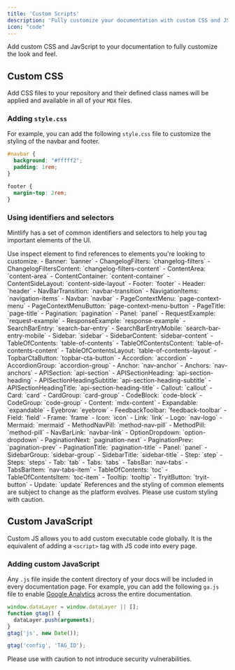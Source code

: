 ```yaml
---
title: 'Custom Scripts'
description: 'Fully customize your documentation with custom CSS and JS'
icon: "code"
---
```


Add custom CSS and JavScript to your documentation to fully customize the look and feel.

## Custom CSS

Add CSS files to your repository and their defined class names will be applied and available in all of your `MDX` files.

### Adding `style.css`

For example, you can add the following `style.css` file to customize the styling of the navbar and footer.

```css
#navbar {
  background: "#fffff2";
  padding: 1rem;
}

footer {
  margin-top: 2rem;
}
```

### Using identifiers and selectors

Mintlify has a set of common identifiers and selectors to help you tag important elements of the UI.

<Tip>
  Use inspect element to find references to elements you're looking to customize.
</Tip>

<AccordionGroup>
  <Accordion title="Identifiers">
  - Banner: `banner`
  - ChangelogFilters: `changelog-filters`
  - ChangelogFiltersContent: `changelog-filters-content`
  - ContentArea: `content-area`
  - ContentContainer: `content-container`
  - ContentSideLayout: `content-side-layout`
  - Footer: `footer`
  - Header: `header`
  - NavBarTransition: `navbar-transition`
  - NavigationItems: `navigation-items`
  - Navbar: `navbar`
  - PageContextMenu: `page-context-menu`
  - PageContextMenuButton: `page-context-menu-button`
  - PageTitle: `page-title`
  - Pagination: `pagination`
  - Panel: `panel`
  - RequestExample: `request-example`
  - ResponseExample: `response-example`
  - SearchBarEntry: `search-bar-entry`
  - SearchBarEntryMobile: `search-bar-entry-mobile`
  - Sidebar: `sidebar`
  - SidebarContent: `sidebar-content`
  - TableOfContents: `table-of-contents`
  - TableOfContentsContent: `table-of-contents-content`
  - TableOfContentsLayout: `table-of-contents-layout`
  - TopbarCtaButton: `topbar-cta-button`
  </Accordion>
  <Accordion title="Selectors">
  - Accordion: `accordion`
  - AccordionGroup: `accordion-group`
  - Anchor: `nav-anchor`
  - Anchors: `nav-anchors`
  - APISection: `api-section`
  - APISectionHeading: `api-section-heading`
  - APISectionHeadingSubtitle: `api-section-heading-subtitle`
  - APISectionHeadingTitle: `api-section-heading-title`
  - Callout: `callout`
  - Card: `card`
  - CardGroup: `card-group`
  - CodeBlock: `code-block`
  - CodeGroup: `code-group`
  - Content: `mdx-content`
  - Expandable: `expandable`
  - Eyebrow: `eyebrow`
  - FeedbackToolbar: `feedback-toolbar`
  - Field: `field`
  - Frame: `frame`
  - Icon: `icon`
  - Link: `link`
  - Logo: `nav-logo`
  - Mermaid: `mermaid`
  - MethodNavPill: `method-nav-pill`
  - MethodPill: `method-pill`
  - NavBarLink: `navbar-link`
  - OptionDropdown: `option-dropdown`
  - PaginationNext: `pagination-next`
  - PaginationPrev: `pagination-prev`
  - PaginationTitle: `pagination-title`
  - Panel: `panel`
  - SidebarGroup: `sidebar-group`
  - SidebarTitle: `sidebar-title`
  - Step: `step`
  - Steps: `steps`
  - Tab: `tab`
  - Tabs: `tabs`
  - TabsBar: `nav-tabs`
  - TabsBarItem: `nav-tabs-item`
  - TableOfContents: `toc`
  - TableOfContentsItem: `toc-item`
  - Tooltip: `tooltip`
  - TryitButton: `tryit-button`
  - Update: `update`
  </Accordion>
</AccordionGroup>

<Warning>
  References and the styling of common elements are subject to change as the platform evolves. Please use custom styling with caution.
</Warning>

## Custom JavaScript

Custom JS allows you to add custom executable code globally. It is the equivalent of adding a `<script>` tag with JS code into every page.

### Adding custom JavaScript

Any `.js` file inside the content directory of your docs will be included in every documentation page. For example, you can add the following `ga.js` file to enable [Google Analytics](https://marketingplatform.google.com/about/analytics) across the entire documentation.

```js
window.dataLayer = window.dataLayer || [];
function gtag() {
  dataLayer.push(arguments);
}
gtag('js', new Date());

gtag('config', 'TAG_ID');
```

<Warning>
  Please use with caution to not introduce security vulnerabilities.
</Warning>
